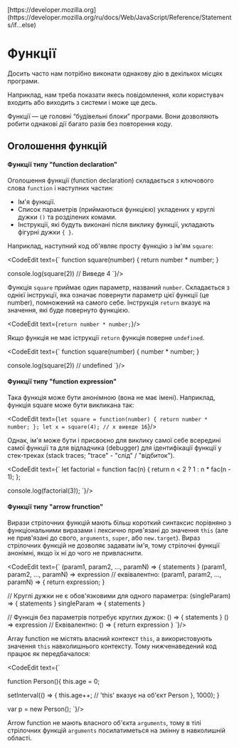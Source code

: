 
<InfoPage>
	[https://developer.mozilla.org](https://developer.mozilla.org/ru/docs/Web/JavaScript/Reference/Statements/if...else)
</InfoPage>

# Функції

Досить часто нам потрібно виконати однакову дію в декількох місцях програми.

Наприклад, нам треба показати якесь повідомлення, коли користувач входить або виходить з системи і може ще десь.

Функції — це головні “будівельні блоки” програми. Вони дозволяють робити однакові дії багато разів без повторення коду.

## Оголошення функцій
#### Функції типу "function declaration"
Оголошення функції (function declaration) складається з ключового слова ```function``` і наступних частин:

* Ім'я функції.
* Список параметрів (приймаються функцією) укладених у круглі дужки ```()``` та розділених комами.
* Інструкції, які будуть виконані після виклику функції, укладають фігурні дужки ```{ }```.

Наприклад, наступний код об'являє просту функцію з ім'ям ```square```:

<CodeEdit text={`
function square(number) {
  return number * number;
}

console.log(square(2)) // Виведе 4
`}/>

Функція ```square``` приймає один параметр, названий ```number```. Складається з однієї інструкції, яка означає повернути параметр цієї функції (це number), помножений на самого себе. Інструкція ```return``` вказує на значення, які буде повернуто функцією.

<CodeEdit text={`
return number * number;
`}/>

Якщо функція не має іструкції ```return``` функція поверне ```undefined```.

<CodeEdit text={`
function square(number) {
  number * number;
}

console.log(square(2)) // undefined
`}/>

#### Функції типу "function expression"

Така функція може бути анонімною (вона не має імені). Наприклад, функція square може бути викликана так:

<CodeEdit text={`
let square = function(number) { return number * number; };
let x = square(4); // x виведе 16
`}/>

Однак, ім'я може бути і присвоєно для виклику самої себе всередині самої функції та для відладчика (debugger) для ідентифікації функції у стек-треках (stack traces; "trace" - "слід" / "відбиток").

<CodeEdit text={`
let factorial = function fac(n) { 
	return n < 2 ? 1 : n * fac(n - 1); 
};

console.log(factorial(3));
`}/>

#### Функції типу "arrow frunction"

Вирази стрілочних функцій мають більш короткий синтаксис порівняно з функціональними виразами і лексично прив'язані до значення ```this``` (але не прив'язані до свого, ```arguments```, ```super```, або ```new.target```). Вираз стрілочних функцій не дозволяє задавати ім'я, тому стрілочні функції анонімні, якщо їх ні до чого не привласнити.

<CodeEdit text={`
(param1, param2, …, paramN) => { statements }
(param1, param2, …, paramN) => expression
// еквівалентно: (param1, param2, …, paramN) => { return expression; }

// Круглі дужки не є обов'язковими для одного параметра:
(singleParam) => { statements }
singleParam => { statements }

// Функція без параметрів потребує круглих дужок:
() => { statements }
() => expression
// Еквівалентно: () => { return expression }
`}/>

Array function не містять власний контекст ```this```, а використовують значення ```this``` навколишнього контексту. Тому нижченаведений код працює як передбачалося:

<CodeEdit text={`

function Person(){
  this.age = 0;

  setInterval(() => {
    this.age++; // 'this' вказує на об'єкт Person
  }, 1000);
}

var p = new Person();
`}/>

Arrow function не мають власного об'єкта ```arguments```, тому в тілі стрілочних функцій ```arguments``` посилатиметься на змінну в навколишній області.
